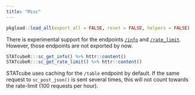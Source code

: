 ```yaml
---
title: "Misc"
---
```


```r
pkgload::load_all(export_all = FALSE, reset = FALSE, helpers = FALSE) 
```

There is experimental support for the endpoints [`/info`] and
[`/rate_limit`]. However, those endpoints are not exported by now.


```r
STATcubeR:::sc_get_info() %>% httr::content()
STATcubeR:::sc_get_rate_limit() %>% httr::content()
```

STATcube uses caching for the `/table` endpoint by default. If the same
request to `sc_post_json()` is sent several times, this will not count
towards the rate-limit (100 requests per hour).

[`/info`]: https://docs.wingarc.com.au/superstar/latest/open-data-api/open-data-api-reference/info-endpoint
[`/rate_limit`]: https://docs.wingarc.com.au/superstar/latest/open-data-api/open-data-api-reference/rate-limit
